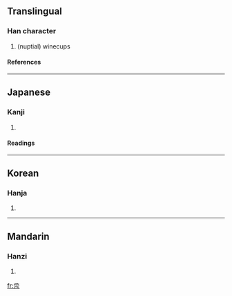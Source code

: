 ==Translingual==
===Han character===
{{Han char|rn=26|rad=卩|as=06|sn=8|four=|canj=弓水一尸山 (NEMSU)}}
# (nuptial) winecups
====References====
{{Han ref|kx=0159.270|dkj=02864|dj=0365.090|hdz=10316.010|uh=537A|ud=21370}}
----
==Japanese==
===Kanji===
{{ja-kanji|grade=|rs=卩06}}
# {{defn|Japanese}} 
====Readings====
{{ja-readings|on=[[きん]] (kin)|kun=[[さかずき]] (sakazuki)}}
----
==Korean==
===Hanja===
{{ko-hanja|hangeul=근|rv=geun|mr=kŭn}}
# {{defn|Korean}}
----
==Mandarin==
===Hanzi===
{{cmn-hanzi|pin=[[jǐn]] (jin3)|wg=chin<sup>3</sup>}}
# {{defn|Mandarin}}

[[fr:卺]]